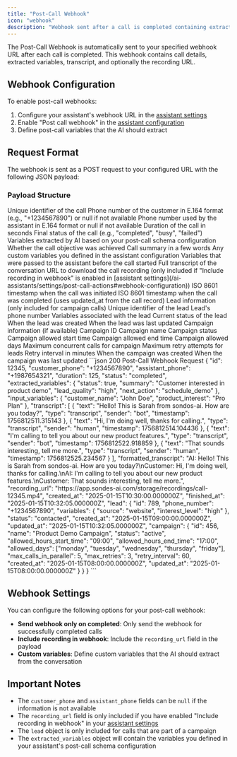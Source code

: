 ```yaml
---
title: "Post-Call Webhook"
icon: "webhook"
description: "Webhook sent after a call is completed containing extracted variables and call data"
---
```


The Post-Call Webhook is automatically sent to your specified webhook URL after each call is completed. This webhook contains call details, extracted variables, transcript, and optionally the recording URL.

## Webhook Configuration

To enable post-call webhooks:
1. Configure your assistant's webhook URL in the [assistant settings](/ai-assistants/settings/post-call-actions#webhook-configuration)
2. Enable "Post call webhook" in the [assistant configuration](/ai-assistants/settings/post-call-actions#webhook-configuration)
3. Define post-call variables that the AI should extract

## Request Format

The webhook is sent as a POST request to your configured URL with the following JSON payload:

### Payload Structure

<ResponseField name="id" type="integer">
  Unique identifier of the call
</ResponseField>

<ResponseField name="customer_phone" type="string">
  Phone number of the customer in E.164 format (e.g., "+1234567890") or null if not available
</ResponseField>

<ResponseField name="assistant_phone" type="string">
  Phone number used by the assistant in E.164 format or null if not available
</ResponseField>

<ResponseField name="duration" type="integer">
  Duration of the call in seconds
</ResponseField>

<ResponseField name="status" type="string">
  Final status of the call (e.g., "completed", "busy", "failed")
</ResponseField>

<ResponseField name="extracted_variables" type="object">
  Variables extracted by AI based on your post-call schema configuration
  <Expandable title="Example extracted variables">
    <ResponseField name="status" type="boolean">
      Whether the call objective was achieved
    </ResponseField>
    <ResponseField name="summary" type="string">
      Call summary in a few words
    </ResponseField>
    <ResponseField name="custom_variable" type="string|number|boolean">
      Any custom variables you defined in the assistant configuration
    </ResponseField>
  </Expandable>
</ResponseField>

<ResponseField name="input_variables" type="object">
  Variables that were passed to the assistant before the call started
</ResponseField>

<ResponseField name="transcript" type="string">
  Full transcript of the conversation
</ResponseField>

<ResponseField name="recording_url" type="string">
  URL to download the call recording (only included if "Include recording in webhook" is enabled in [assistant settings](/ai-assistants/settings/post-call-actions#webhook-configuration))
</ResponseField>

<ResponseField name="created_at" type="string">
  ISO 8601 timestamp when the call was initiated
</ResponseField>

<ResponseField name="finished_at" type="string">
  ISO 8601 timestamp when the call was completed (uses updated_at from the call record)
</ResponseField>

<ResponseField name="lead" type="object">
  Lead information (only included for campaign calls)
  <Expandable title="Lead properties">
    <ResponseField name="id" type="integer">
      Unique identifier of the lead
    </ResponseField>
    <ResponseField name="phone_number" type="string">
      Lead's phone number
    </ResponseField>
    <ResponseField name="variables" type="object">
      Variables associated with the lead
    </ResponseField>
    <ResponseField name="status" type="string">
      Current status of the lead
    </ResponseField>
    <ResponseField name="created_at" type="string">
      When the lead was created
    </ResponseField>
    <ResponseField name="updated_at" type="string">
      When the lead was last updated
    </ResponseField>
    <ResponseField name="campaign" type="object">
      Campaign information (if available)
      <Expandable title="Campaign properties">
        <ResponseField name="id" type="integer">
          Campaign ID
        </ResponseField>
        <ResponseField name="name" type="string">
          Campaign name
        </ResponseField>
        <ResponseField name="status" type="string">
          Campaign status
        </ResponseField>
        <ResponseField name="allowed_hours_start_time" type="string">
          Campaign allowed start time
        </ResponseField>
        <ResponseField name="allowed_hours_end_time" type="string">
          Campaign allowed end time
        </ResponseField>
        <ResponseField name="allowed_days" type="array">
          Campaign allowed days
        </ResponseField>
        <ResponseField name="max_calls_in_parallel" type="integer">
          Maximum concurrent calls for campaign
        </ResponseField>
        <ResponseField name="max_retries" type="integer">
          Maximum retry attempts for leads
        </ResponseField>
        <ResponseField name="retry_interval" type="integer">
          Retry interval in minutes
        </ResponseField>
        <ResponseField name="created_at" type="string">
          When the campaign was created
        </ResponseField>
        <ResponseField name="updated_at" type="string">
          When the campaign was last updated
        </ResponseField>
      </Expandable>
    </ResponseField>
  </Expandable>
</ResponseField>

<ResponseExample>
```json 200 Post-Call Webhook Request
{
  "id": 12345,
  "customer_phone": "+1234567890",
  "assistant_phone": "+1987654321",
  "duration": 125,
  "status": "completed",
  "extracted_variables": {
    "status": true,
    "summary": "Customer interested in product demo",
    "lead_quality": "high",
    "next_action": "schedule_demo"
  },
  "input_variables": {
    "customer_name": "John Doe",
    "product_interest": "Pro Plan"
  },
  "transcript": [
    {
      "text": "Hello! This is Sarah from sondos-ai. How are you today?",
      "type": "transcript",
      "sender": "bot",
      "timestamp": 1756812511.315143
    },
    {
      "text": "Hi, I'm doing well, thanks for calling.",
      "type": "transcript",
      "sender": "human",
      "timestamp": 1756812514.104436
    },
    {
      "text": "I'm calling to tell you about our new product features.",
      "type": "transcript",
      "sender": "bot",
      "timestamp": 1756812522.918859
    },
    {
      "text": "That sounds interesting, tell me more.",
      "type": "transcript",
      "sender": "human",
      "timestamp": 1756812525.234567
    }
  ],
  "formatted_transcript": "AI: Hello! This is Sarah from sondos-ai. How are you today?\nCustomer: Hi, I'm doing well, thanks for calling.\nAI: I'm calling to tell you about our new product features.\nCustomer: That sounds interesting, tell me more.",
  "recording_url": "https://app.sondes-ai.com/storage/recordings/call-12345.mp4",
  "created_at": "2025-01-15T10:30:00.000000Z",
  "finished_at": "2025-01-15T10:32:05.000000Z",
  "lead": {
    "id": 789,
    "phone_number": "+1234567890",
    "variables": {
      "source": "website",
      "interest_level": "high"
    },
    "status": "contacted",
    "created_at": "2025-01-15T09:00:00.000000Z",
    "updated_at": "2025-01-15T10:32:05.000000Z",
    "campaign": {
      "id": 456,
      "name": "Product Demo Campaign",
      "status": "active",
      "allowed_hours_start_time": "09:00",
      "allowed_hours_end_time": "17:00",
      "allowed_days": ["monday", "tuesday", "wednesday", "thursday", "friday"],
      "max_calls_in_parallel": 5,
      "max_retries": 3,
      "retry_interval": 60,
      "created_at": "2025-01-15T08:00:00.000000Z",
      "updated_at": "2025-01-15T08:00:00.000000Z"
    }
  }
}
```
</ResponseExample>

## Webhook Settings

You can configure the following options for your post-call webhook:

- **Send webhook only on completed**: Only send the webhook for successfully completed calls
- **Include recording in webhook**: Include the `recording_url` field in the payload
- **Custom variables**: Define custom variables that the AI should extract from the conversation

## Important Notes

- The `customer_phone` and `assistant_phone` fields can be `null` if the information is not available
- The `recording_url` field is only included if you have enabled "Include recording in webhook" in your [assistant settings](/ai-assistants/settings/post-call-actions#webhook-configuration)
- The `lead` object is only included for calls that are part of a campaign
- The `extracted_variables` object will contain the variables you defined in your assistant's post-call schema configuration